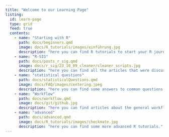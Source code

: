 ```yaml
---
title: "Welcome to our Learning Page"
listing:
  id: learn-page
  type: grid
  feed: true
  contents:
    - name: "Starting with R"
      path: docs/beginners.qmd
      image: docs/R_tutorials/images/einführung.jpg
      description: "here you can find R tutorials to start your R journey."
    - name: "R-SIG"
      path: docs/posts_r_sig.qmd
      image: docs/r_sig/23_10_09_cleaner/cleaner_scripts.jpg
      description: "here you can find all the articles that were discussed in R-SIG."
    - name: "statistical questions"
      path: docs/statisticalQuestions.qmd
      image: docs/FAQ/images/centering.jpeg
      description: "here you can find some answers to common questions about statistics or our r-packages." 
    - name: "Workflow"
      path: docs/workflow.qmd
      image: docs/git/github.jpg
      description: "here you can find articles about the general workflow when working with RStudio or Github."
    - name: "advanced"
      path: docs/advanced.qmd
      image: docs/R_tutorials/images/checkmate.jpg
      description: "here you can find some more advanced R tutorials."
---
```


::: {learn-page}
:::
